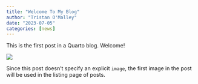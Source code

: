 ```yaml
---
title: "Welcome To My Blog"
author: "Tristan O'Malley"
date: "2023-07-05"
categories: [news]
---
```


This is the first post in a Quarto blog. Welcome!

![](thumbnail.jpg)

Since this post doesn't specify an explicit `image`, the first image in the post will be used in the listing page of posts.
